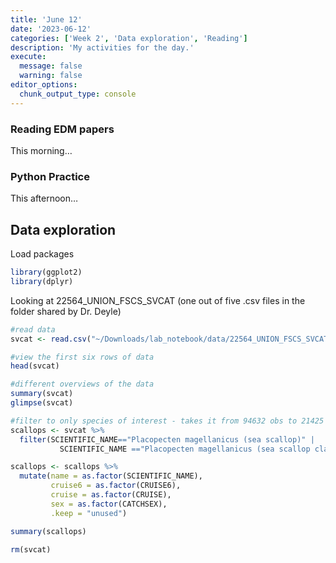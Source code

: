 ```yaml
---
title: 'June 12'
date: '2023-06-12'
categories: ['Week 2', 'Data exploration', 'Reading']
description: 'My activities for the day.'
execute: 
  message: false
  warning: false
editor_options: 
  chunk_output_type: console
---
```


### Reading EDM papers
This morning...

### Python Practice
This afternoon...

## Data exploration

Load packages
```r
library(ggplot2)
library(dplyr)

```

Looking at 22564_UNION_FSCS_SVCAT (one out of five .csv files in the folder shared by Dr. Deyle)
```r
#read data
svcat <- read.csv("~/Downloads/lab_notebook/data/22564_UNION_FSCS_SVCAT.csv")

#view the first six rows of data
head(svcat)

#different overviews of the data
summary(svcat)
glimpse(svcat)
```

```r
#filter to only species of interest - takes it from 94632 obs to 21425 vars
scallops <- svcat %>% 
  filter(SCIENTIFIC_NAME=="Placopecten magellanicus (sea scallop)" | 
           SCIENTIFIC_NAME =="Placopecten magellanicus (sea scallop clapper)")

scallops <- scallops %>% 
  mutate(name = as.factor(SCIENTIFIC_NAME),
         cruise6 = as.factor(CRUISE6),
         cruise = as.factor(CRUISE),
         sex = as.factor(CATCHSEX),
         .keep = "unused")

summary(scallops)
```

```r
rm(svcat)
```

```r

```

